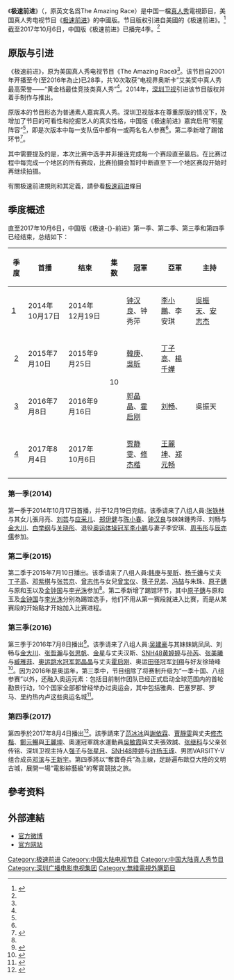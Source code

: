 {{for|此节目的同名美国原版|极速前进美国版}}

{{noteTA
|T=zh-hans:极速前进中国版;zh-hant:極速前進中國版;zh-tw:極速前進中國版;zh-hk:極速前進中國版;zh-mo:極速前進中國版;
|1=zh-hans:极速前进; zh-tw:驚險大挑戰; zh-hk:奪寶奇Show;
|2=zh-hans:极速前进中国版;zh-hk:極速前進中國版;zh-tw:極速前進中國版;
}}
{{Infobox television
| show_name = 极速前进
| original_name = ''The Amazing Race China''
| image = [[File:The_amazing_race.png|280px]]
| caption = 第二季片頭
| show_name_2 = 
| genre = [[真人秀|真人秀]]
| format = 季播综艺节目
| slogan = 
| creator = 
| developer = 
| writer = 
| director = 
| creative_director = 
| presenter = 
| voices = 
| narrated = 
| starring = 
| 主题曲 = 
| 主题作曲家 = 
| country = {{CHNML}}
| language = 主要：[[普通話|普通話]]<br>對伍之間：[[普通話|普通話]]、[[粤语|粤语]]、[[英語|英語]]、[[韓語|韓語]]
| num_seasons = 4季
| num_episodes = 第一季：10集<br>第二季：10集<br>第三季：10集<br>第四季：10集
| list_episodes = 
| produce_year = 第一季：2014<br>第二季：2015<br>第三季：2016<br>第四季：2017
| executive_producer = 
| producer = 
| editor = 
| location = 
| 首播國家 = {{CHNML}}
| 電視網 = 
| 電視台 = [[深圳卫视|深圳卫视]]
| 視頻制式 = [[标清|标清]][[576i|576i]]、[[高清电视|高清]][[1080i|1080i]]
| 音頻制式 = [[立体声|立体声]]
| 開始 = 2014年
| 結束 = 2017年
| last_aired = 
| channel_1 = 
| first_run_1 = 
| runtime_1 = 
| first_aired_1 = 
| last_aired_1 = 
| preceded_by = 
| followed_by = 
| related = 
| website = 
| website_title = 
| production_website = 
| 制作公司 = [[深圳卫视|深圳卫视]]<br />[[日月星光传媒|日月星光传媒]]（第2季）
}}

《'''极速前进'''》（{{lang-en|The Amazing Race China}}，原英文名爲The Amazing Race）是中国一檔[[真人秀|真人秀]]電視節目，美国真人秀电视节目《[[极速前进|极速前进]]》的中國版。节目版权引进自美國的《极速前进》。<ref name="第一季">{{cite web |title=极速前进登陆中国 郑伊健陈小春加盟 |url=http://ent.sina.com.cn/z/v/2014-09-11/15124207184.shtml |publisher=新浪娱乐 |date=2014-09-11 |accessdate=2015-05-09 |language=zh-hans |archive-date=2019-08-15 |archive-url=https://web.archive.org/web/20190815072641/http://ent.sina.com.cn/z/v/2014-09-11/15124207184.shtml |dead-url=no }}</ref>截至2017年10月6日，中国版《极速前进》已播完4季。<ref name="第四季"/>

== 原版与引进 ==
《极速前进》，原为美国真人秀电视节目《The Amazing Race》<ref name="第一季"/>。该节目自2001年开播至今(至2016年為止)已28季，共10次取获“电视界奥斯卡”艾美奖中真人秀最高荣誉——“黄金档最佳竞技类真人秀”<ref name="第一季"/>。2014年，[[深圳卫视|深圳卫视]]引进该节目版权并着手制作与推出。

原版本的节目形态为普通素人嘉宾真人秀。深圳卫视版本在尊重原版的情况下，及增加了节目的可看性和挖掘艺人的真实性格，中国版《极速前进》嘉宾启用“明星阵容”<ref name="第一季"/>，即是次版本中每一支队伍中都有一或两名名人参赛<ref name="第一季"/>。第二季新增了踢馆环节<ref name="第二季">{{cite web |title=“跑男”踢馆《极速2》 韩庚自诩能力超金钟国 |url=http://yule.sohu.com/20150628/n415773460.shtml |publisher=搜狐娱乐 |date=2015-06-28 |accessdate=2015-06-28 |language=zh-hans |archive-date=2019-08-11 |archive-url=https://web.archive.org/web/20190811133951/http://yule.sohu.com/20150628/n415773460.shtml |dead-url=no }}</ref>。

其中需要提及的是，本次比赛中选手并非接连完成每一个赛段直至最后。在比赛过程中每完成一个地区的所有赛段，比赛拍摄会暂时中断直至下一个地区赛段开始时再继续拍摄。

有關极速前进規則和其定義，請參看[[极速前进|极速前进]]條目

==季度概述==
直至2017年10月6日，中国版《极速-{}-前进》第一季、第二季、第三季和第四季已经结束，总结如下：

{| class="wikitable" 
|-
! 季度
! 首播
! 结束
! 集数
! 冠軍
! 亞軍
! 主持
|-
! scope="row" | [[极速前进中国版1|1]]
| 2014年10月17日
|  2014年12月19日
| rowspan="4" | <center>10
|   [[钟汉良|钟汉良]]、钟秀萍
|   [[李小鹏_(体操)|李小鵬]]、李安琪
| rowspan="1" |    [[吳振天|吳振天]]、[[安志杰|安志杰]]
|-
! scope="row" |<center> [[极速前进中国版2|2]]
| 2015年7月10日
| 2015年9月25日
|   [[韓庚|韓庚]]、[[吳昕|吳昕]]
|  [[丁子高|丁子高]]、[[楊千嬅|楊千嬅]]
| rowspan="3" |   吳振天
|-
! scope="row" |<center>  [[极速前进中国版3|3]]
| 2016年7月8日
| 2016年9月16日
|  [[郭晶晶|郭晶晶]]、[[霍启刚|霍启刚]]
|  [[劉暢_(1986年)|刘畅]]、{{link-yue|金大川|金大川}}
|-
! scope="row" |<center>  [[极速前进中国版4|4]]
| 2017年8月4日
| 2017年10月6日
|[[贾静雯|贾静雯]]、[[修杰楷|修杰楷]]
| [[王麗坤|王麗坤]]、[[郑元畅|郑元畅]]
|}
=== 第一季(2014) ===
{{main|极速前进中国版1}}
第一季于2014年10月17日首播，并于12月19日完结。该季请来了八组人員:[[张铁林|张铁林]]与其女儿張月亮、[[劉芸_(影視演員)|刘芸]]与[[应采儿|应采儿]]、[[郑伊健|郑伊健]]与[[陈小春|陈小春]]、[[钟汉良|钟汉良]]与妹妹鍾秀萍、刘畅与[[金大川|金大川]]、[[白举纲|白举纲]]与[[关晓彤|关晓彤]]、退役[[奥运|奥运]][[体操|体操]][[冠军|冠军]][[李小鹏_(体操)|李小鹏]]与妻子李安琪、[[周韦彤|周韦彤]]与[[辰亦儒|辰亦儒]]参加。

=== 第二季(2015) ===
{{main|极速前进中国版2}}
第二季于2015年7月10日播出。该季请来了八组人員:[[韩庚|韩庚]]与[[吴昕|吴昕]]、[[杨千嬅|杨千嬅]]与丈夫[[丁子高|丁子高]]、[[邓紫棋|邓紫棋]]与[[张芸京|张芸京]]、[[曾志伟|曾志伟]]与女兒[[曾宝仪|曾宝仪]]、[[筷子兄弟|筷子兄弟]]、[[冯喆_(体操运动员)|冯喆]]与朱珠、[[原子鏸|原子鏸]]与原和玉以及[[金钟国|金钟国]]与[[李光洙_(演員)|李光洙]]参加<ref name="第二季"/>。第二季新增了踢馆环节，其中[[原子鏸|原子鏸]]与原和玉及[[金钟国|金钟国]]与[[李光洙_(演員)|李光洙]]分别為踢馆选手，他们不用从第一赛段就进入比赛，而是从某赛段的开始點才开始加入比赛进程。

=== 第三季(2016) ===
{{main|极速前进中国版3}}
第三季于2016年7月8日播出<ref name="第三季">{{cite web|title=《极速前进3》立足奥运年 刘翔和郭晶晶霍启刚亮相|url=http://mt.sohu.com/20160418/n444786198.shtml|publisher=搜狐|date=2016-04-18|language=zh-hans|access-date=2016-04-19|archive-date=2017-01-14|archive-url=https://web.archive.org/web/20170114055445/http://mt.sohu.com/20160418/n444786198.shtml|dead-url=no}}</ref>。该季请来了八组人員:[[吴建豪|吴建豪]]与其妹妹姚凤凤、刘畅与[[金大川|金大川]]、[[张哲瀚|张哲瀚]]与[[张思帆|张思帆]]、[[金星_(舞者)|金星]]与丈夫汉斯、[[SNH48|SNH48]][[黄婷婷|黄婷婷]]与[[孙芮|孙芮]]、[[张美曦|张美曦]]与[[臧雅菲|臧雅菲]]、[[奥运|奥运]][[跳水|跳水]][[冠军|冠军]][[郭晶晶|郭晶晶]]与丈夫[[霍启刚|霍启刚]]、奥运[[田径|田径]]冠军[[刘翔|刘翔]]与好友徐琦峰<ref>{{cite web|title=《极速前进》深圳卫视女主播加盟 金大川刘畅回归|url=http://www.zj.xinhuanet.com/yltd/2016-04/15/c_1118633890.htm|publisher=[[新华网|新华网]]|date=2016-04-15|language=zh-hans|access-date=2016-04-16|archive-url=https://web.archive.org/web/20160504195447/http://www.zj.xinhuanet.com/yltd/2016-04/15/c_1118633890.htm|archive-date=2016-05-04|dead-url=yes}}</ref>。因为2016年是奥运年，第三季中，节目组除了将赛制升级为“一季十国、八组参赛”以外，还融入奥运元素：包括目前制作团队已经正式启动全球范围内的首轮勘景行动，10个国家全部都曾经举办过奥运会，其中包括雅典、巴塞罗那、罗马、里约热内卢这些奥运名城<ref>{{cite web|title=郭晶晶霍启刚将上《极速前进》 刘翔携至亲应战|url=http://ent.qq.com/a/20160318/009669.htm#p=1|publisher=[[腾讯|腾讯]]娱乐|date=2016-03-18|language=zh-hans|access-date=2016-04-16|archive-date=2019-11-30|archive-url=https://web.archive.org/web/20191130193211/https://ent.qq.com/a/20160318/009669.htm#p=1|dead-url=no}}</ref>。

=== 第四季(2017) ===
{{main|極速前進中國版4}}
第四季於2017年8月4日播出<ref name="第四季">{{cite web|title=《极速4》嘉宾香港送祝福 献礼香港回归20周年|url=http://yule.sohu.com/20170804/n505390966.shtml|publisher=搜狐|date=2017-08-04|language=zh-hans|access-date=2017-08-04|archive-date=2019-08-11|archive-url=https://web.archive.org/web/20190811234327/http://yule.sohu.com/20170804/n505390966.shtml|dead-url=no}}</ref>。該季請來了[[范冰冰|范冰冰]]與[[謝依霖|謝依霖]]、[[賈靜雯|賈靜雯]]與丈夫[[修杰楷|修杰楷]]、[[鄭元暢|鄭元暢]]與[[王麗坤|王麗坤]]、奧運冠軍跳水運動員[[吳敏霞|吳敏霞]]與丈夫張效誠、[[张继科|张继科]]与父亲张传铭、深圳卫视主持人[[强子|强子]]与[[张星月|张星月]]、[[SNH48|SNH48]][[陸婷|陸婷]]与[[许杨玉琢|许杨玉琢]]、男团VARSITY-V组合成员[[邓滨|邓滨]]与[[王新宇|王新宇]]。第四季將以“奪寶奇兵”為主線，足跡遍布歐亞大陸的文明古城，展開一場“電影綜藝級”的奪寶競技之旅。

== 參考资料 ==
{{Reflist}}

==外部連結==
*[http://weibo.com/sztvjsqj 官方微博] {{Wayback|url=http://weibo.com/sztvjsqj |date=20170805064402 }}
*[https://web.archive.org/web/20141020171142/http://www.s1979.com/tupian/yule/201409/2014jsqj.html 官方网站]
{{极速前进}}

[[Category:极速前进|Category:极速前进]]
[[Category:中国大陆电视节目|Category:中国大陆电视节目]]
[[Category:中国大陆真人秀节目|Category:中国大陆真人秀节目]]
[[Category:深圳广播电影电视集团|Category:深圳广播电影电视集团]]
[[Category:無綫電視外購節目|Category:無綫電視外購節目]]